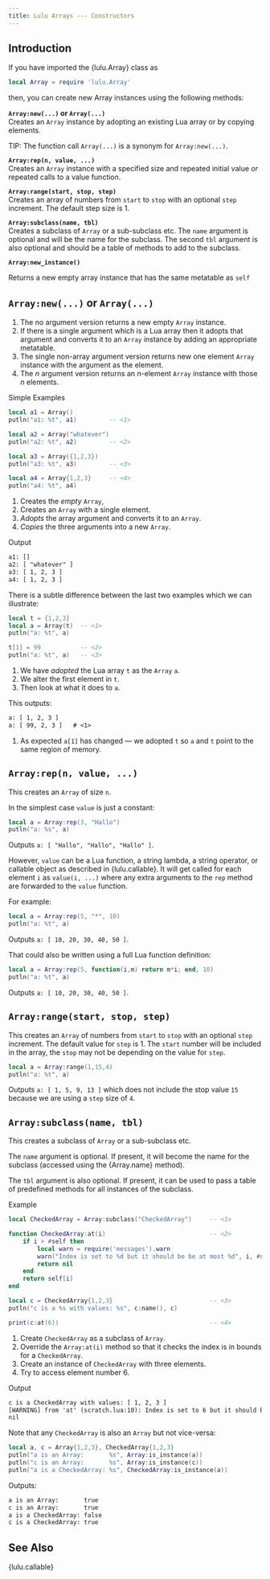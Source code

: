```yaml
---
title: Lulu Arrays --- Constructors
---
```


## Introduction

If you have imported the {lulu.Array} class as
```lua
local Array = require 'lulu.Array'
```
then, you can create new Array instances using the following methods:

**`Array:new(...)` or `Array(...)`** <br>
Creates an `Array` instance by adopting an existing Lua array or by copying elements.

TIP: The function call `Array(...)` is a synonym for `Array:new(...)`.

**`Array:rep(n, value, ...)`**  <br>
Creates an `Array` instance with a specified size and repeated initial value *or* repeated calls to a value function.

**`Array:range(start, stop, step)`** <br>
Creates an array of numbers from `start` to `stop` with an optional `step` increment.
The default step size is 1.

**`Array:subclass(name, tbl)`** <br>
Creates a subclass of `Array` or a sub-subclass etc.
The `name` argument is optional and will be the name for the subclass.
The second `tbl` argument is also optional and should be a table of methods to add to the subclass.

**`Array:new_instance()`** <br>

Returns a new empty array instance that has the same metatable as `self`

## `Array:new(...)` or `Array(...)`

1. The no argument version returns a new empty `Array` instance.
2. If there is a single argument which is a Lua array then it adopts that argument and converts it to an `Array` instance by adding an appropriate metatable.
3. The single non-array argument version returns new one element `Array` instance with the argument as the element.
4. The $n$ argument version returns an $n$-element `Array` instance with those $n$ elements.

[Simple Examples]{.bt}
```lua
local a1 = Array()
putln("a1: %t", a1)         -- <1>

local a2 = Array("whatever")
putln("a2: %t", a2)         -- <2>

local a3 = Array({1,2,3})
putln("a3: %t", a3)         -- <3>

local a4 = Array{1,2,3}     -- <4>
putln("a4: %t", a4)
```
1. Creates the *empty* `Array`,
2. Creates an `Array` with a single element.
3. *Adopts* the array argument and converts it to an `Array`.
4. *Copies* the three arguments into a new `Array`.

[Output]{.bt}
```txt
a1: []
a2: [ "whatever" ]
a3: [ 1, 2, 3 ]
a4: [ 1, 2, 3 ]
```
There is a subtle difference between the last two examples which we can illustrate:
```lua
local t = {1,2,3}
local a = Array(t)  -- <1>
putln("a: %t", a)

t[1] = 99           -- <2>
putln("a: %t", a)   -- <3>
```
1. We have *adopted* the Lua array `t` as the `Array` `a`.
2. We alter the first element in `t`.
3. Then look at what it does to `a`.

This outputs:
```txt
a: [ 1, 2, 3 ]
a: [ 99, 2, 3 ]   # <1>
```
1. As expected `a[1]` has changed --- we adopted `t` so `a` and `t` point to the same region of memory.

## `Array:rep(n, value, ...)`

This creates an `Array` of size `n`.

In the simplest case `value` is just a constant:
```lua
local a = Array:rep(3, "Hallo")
putln("a: %s", a)
```
Outputs `a: [ "Hallo", "Hallo", "Hallo" ]`.

However, `value` can be a Lua function, a string lambda, a string operator, or callable object as described in {lulu.callable}.
It will get called for each element `i` as `value(i, ...)` where any extra arguments to the `rep` method are forwarded to the `value` function.

For example:
```lua
local a = Array:rep(5, "*", 10)
putln("a: %t", a)
```
Outputs `a: [ 10, 20, 30, 40, 50 ]`.

That could also be written using a full Lua function definition:
```lua
local a = Array:rep(5, function(i,m) return m*i; end, 10)
putln("a: %t", a)
```
Outputs `a: [ 10, 20, 30, 40, 50 ]`.

## `Array:range(start, stop, step)`

This creates an `Array` of numbers from `start` to `stop` with an optional `step` increment.
The default value for `step` is 1.
The `start` number will be included in the array, the `stop` may not be depending on the value for `step`.

```lua
local a = Array:range(1,15,4)
putln("a: %t", a)
```
Outputs `a: [ 1, 5, 9, 13 ]` which does not include the stop value `15` because we are using a `step` size of `4`.

## `Array:subclass(name, tbl)`

This creates a subclass of `Array` or a sub-subclass etc.

The `name` argument is optional.
If present, it will become the name for the subclass (accessed using the {Array.name} method).

The `tbl` argument is also optional.
If present, it can be used to pass a table of predefined methods for all instances of the subclass.

[Example]{.bt}
```lua
local CheckedArray = Array:subclass("CheckedArray")     -- <1>

function CheckedArray:at(i)                             -- <2>
    if i > #self then
        local warn = require('messages').warn
        warn("Index is set to %d but it should be be at most %d", i, #self)
        return nil
    end
    return self[i]
end

local c = CheckedArray{1,2,3}                           -- <3>
putln("c is a %s with values: %s", c:name(), c)

print(c:at(6))                                          -- <4>
```
1. Create `CheckedArray` as a subclass of `Array`.
2. Override the `Array:at(i)` method so that it checks the index is in bounds for a `CheckedArray`.
3. Create an instance of `CheckedArray` with three elements.
4. Try to access element number 6.

[Output]{.bt}
```txt
c is a CheckedArray with values: [ 1, 2, 3 ]
[WARNING] from 'at' (scratch.lua:10): Index is set to 6 but it should be be at most 3
nil
```

Note that any `CheckedArray` is also an `Array` but not vice-versa:
```lua
local a, c = Array{1,2,3}, CheckedArray{1,2,3}
putln("a is an Array:       %s", Array:is_instance(a))
putln("c is an Array:       %s", Array:is_instance(c))
putln("a is a CheckedArray: %s", CheckedArray:is_instance(a))
```

Outputs:
```txt
a is an Array:       true
c is an Array:       true
a is a CheckedArray: false
c is a CheckedArray: true
```

## See Also

{lulu.callable}
